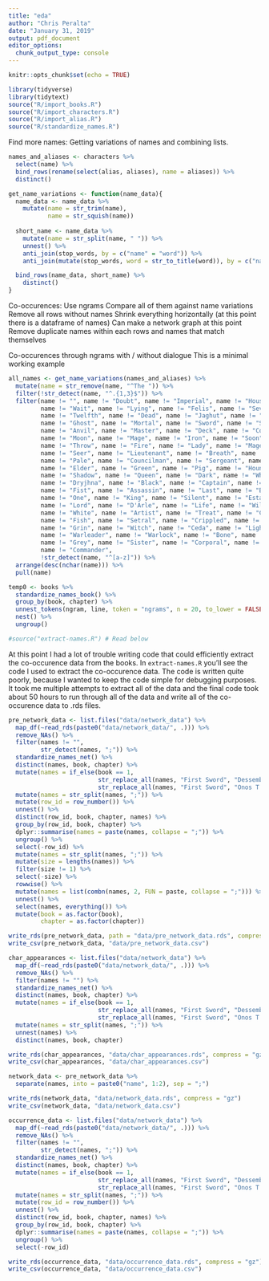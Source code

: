 ```yaml
---
title: "eda"
author: "Chris Peralta"
date: "January 31, 2019"
output: pdf_document
editor_options: 
  chunk_output_type: console
---
```


```r
knitr::opts_chunk$set(echo = TRUE)

library(tidyverse)
library(tidytext)
source("R/import_books.R")
source("R/import_characters.R")
source("R/import_alias.R")
source("R/standardize_names.R")
```

Find more names:
Getting variations of names and combining lists. 
```r
names_and_aliases <- characters %>% 
  select(name) %>% 
  bind_rows(rename(select(alias, aliases), name = aliases)) %>% 
  distinct()

get_name_variations <- function(name_data){
  name_data <- name_data %>% 
    mutate(name = str_trim(name), 
           name = str_squish(name))
   
  short_name <- name_data %>% 
    mutate(name = str_split(name, " ")) %>% 
    unnest() %>% 
    anti_join(stop_words, by = c("name" = "word")) %>% 
    anti_join(mutate(stop_words, word = str_to_title(word)), by = c("name" = "word"))

  bind_rows(name_data, short_name) %>% 
    distinct()
}
```

Co-occurences: 
Use ngrams
Compare all of them against name variations
Remove all rows without names
Shrink everything horizontally
(at this point there is a dataframe of names)
Can make a network graph at this point
Remove duplicate names within each rows and names that match themselves

Co-occurences through ngrams with / without dialogue 
This is a minimal working example
```r
all_names <- get_name_variations(names_and_aliases) %>% 
  mutate(name = str_remove(name, "^The ")) %>% 
  filter(!str_detect(name, "^.{1,3}$")) %>%
  filter(name != "", name != "Doubt", name != "Imperial", name != "House", 
         name != "Wait", name != "Lying", name != "Felis", name != "Seventh", 
         name != "Twelfth", name != "Dead", name != "Jaghut", name != "Darkness",
         name != "Ghost", name != "Mortal", name != "Sword", name != "Shield", 
         name != "Anvil", name != "Master", name != "Deck", name != "Cold", 
         name != "Moon", name != "Mage", name != "Iron", name != "Soon", 
         name != "Throw", name != "Fire", name != "Lady", name != "Mage", 
         name != "Seer", name != "Lieutenant", name != "Breath", name != "Sort",
         name != "Pale", name != "Councilman", name != "Sergeant", name != "High Fist",
         name != "Elder", name != "Green", name != "Pig", name != "Hound", 
         name != "Shadow", name != "Queen", name != "Dark", name != "Whirlwind", 
         name != "Dryjhna", name != "Black", name != "Captain", name != "High", 
         name != "Fist", name != "Assassin", name != "Last", name != "Bear", 
         name != "One", name != "King", name != "Silent", name != "Esta", 
         name != "Lord", name != "D'Arle", name != "Life", name != "Will", 
         name != "White", name != "Artist", name != "Treat", name != "Cook", 
         name != "Fish", name != "Setral", name != "Crippled", name != "Claw", 
         name != "Grin", name != "Witch", name != "Ceda", name != "Light", 
         name != "Warleader", name != "Warlock", name != "Bone", name != "Sengar", 
         name != "Grey", name != "Sister", name != "Corporal", name != "Dying", 
         name != "Commander",
         !str_detect(name, "^[a-z]")) %>% 
  arrange(desc(nchar(name))) %>% 
  pull(name)

temp0 <- books %>% 
  standardize_names_book() %>% 
  group_by(book, chapter) %>% 
  unnest_tokens(ngram, line, token = "ngrams", n = 20, to_lower = FALSE) %>%
  nest() %>% 
  ungroup() 

#source("extract-names.R") # Read below
```
At this point I had a lot of trouble writing code that could efficiently extract the co-occurence data from the books. In `extract-names.R` you'll see the code I used to extract the co-occurence data. The code is written quite poorly, because I wanted to keep the code simple for debugging purposes. It took me multiple attempts to extract all of the data and the final code took about 50 hours to run through all of the data and write all of the co-occurence data to .rds files. 

```r
pre_network_data <- list.files("data/network_data") %>% 
  map_df(~read_rds(paste0("data/network_data/", .))) %>% 
  remove_NAs() %>% 
  filter(names != "", 
         str_detect(names, ";")) %>%
  standardize_names_net() %>% 
  distinct(names, book, chapter) %>% 
  mutate(names = if_else(book == 1, 
                         str_replace_all(names, "First Sword", "Dessembrae"), 
                         str_replace_all(names, "First Sword", "Onos T'oolan"))) %>% 
  mutate(names = str_split(names, ";")) %>%
  mutate(row_id = row_number()) %>% 
  unnest() %>% 
  distinct(row_id, book, chapter, names) %>% 
  group_by(row_id, book, chapter) %>% 
  dplyr::summarise(names = paste(names, collapse = ";")) %>% 
  ungroup() %>% 
  select(-row_id) %>% 
  mutate(names = str_split(names, ";")) %>%
  mutate(size = lengths(names)) %>% 
  filter(size != 1) %>% 
  select(-size) %>% 
  rowwise() %>% 
  mutate(names = list(combn(names, 2, FUN = paste, collapse = ";"))) %>% 
  unnest() %>% 
  select(names, everything()) %>% 
  mutate(book = as.factor(book), 
         chapter = as.factor(chapter))

write_rds(pre_network_data, path = "data/pre_network_data.rds", compress = "gz")
write_csv(pre_network_data, "data/pre_network_data.csv")

char_appearances <- list.files("data/network_data") %>% 
  map_df(~read_rds(paste0("data/network_data/", .))) %>% 
  remove_NAs() %>% 
  filter(names != "") %>%
  standardize_names_net() %>% 
  distinct(names, book, chapter) %>% 
  mutate(names = if_else(book == 1, 
                         str_replace_all(names, "First Sword", "Dessembrae"), 
                         str_replace_all(names, "First Sword", "Onos T'oolan"))) %>% 
  mutate(names = str_split(names, ";")) %>% 
  unnest(names) %>% 
  distinct(names, book, chapter)

write_rds(char_appearances, "data/char_appearances.rds", compress = "gz")
write_csv(char_appearances, "data/char_appearances.csv")

network_data <- pre_network_data %>% 
  separate(names, into = paste0("name", 1:2), sep = ";")

write_rds(network_data, "data/network_data.rds", compress = "gz")
write_csv(network_data, "data/network_data.csv")

occurrence_data <- list.files("data/network_data") %>% 
  map_df(~read_rds(paste0("data/network_data/", .))) %>% 
  remove_NAs() %>% 
  filter(names != "", 
         str_detect(names, ";")) %>%
  standardize_names_net() %>% 
  distinct(names, book, chapter) %>% 
  mutate(names = if_else(book == 1, 
                         str_replace_all(names, "First Sword", "Dessembrae"), 
                         str_replace_all(names, "First Sword", "Onos T'oolan"))) %>% 
  mutate(names = str_split(names, ";")) %>%
  mutate(row_id = row_number()) %>% 
  unnest() %>% 
  distinct(row_id, book, chapter, names) %>% 
  group_by(row_id, book, chapter) %>% 
  dplyr::summarise(names = paste(names, collapse = ";")) %>% 
  ungroup() %>% 
  select(-row_id)

write_rds(occurrence_data, "data/occurrence_data.rds", compress = "gz")
write_csv(occurrence_data, "data/occurrence_data.csv")
```


